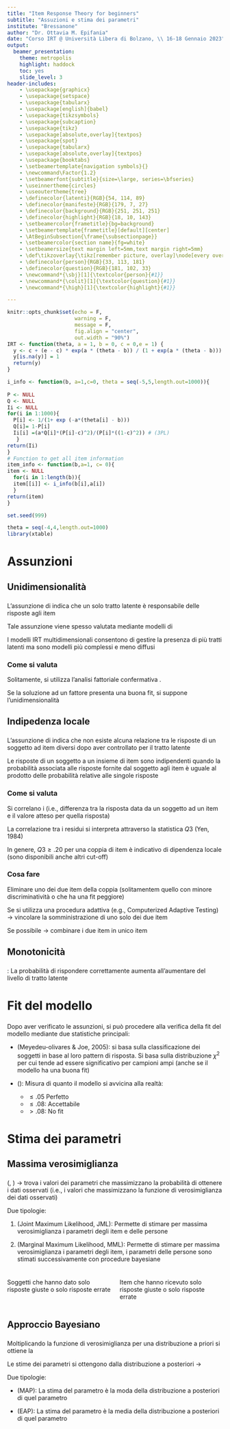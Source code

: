 ```yaml
---
title: "Item Response Theory for beginners"
subtitle: "Assuzioni e stima dei parametri"
institute: "Bressanone"
author: "Dr. Ottavia M. Epifania"
date: "Corso IRT @ Università Libera di Bolzano, \\ 16-18 Gennaio 2023"
output: 
  beamer_presentation: 
    theme: metropolis
    highlight: haddock
    toc: yes
    slide_level: 3
header-includes:
    - \usepackage{graphicx} 
    - \usepackage{setspace}
    - \usepackage{tabularx}
    - \usepackage[english]{babel}
    - \usepackage{tikzsymbols}
    - \usepackage{subcaption}
    - \usepackage{tikz}
    - \usepackage[absolute,overlay]{textpos}
    - \usepackage{spot}
    - \usepackage{tabularx}
    - \usepackage[absolute,overlay]{textpos}
    - \usepackage{booktabs}
    - \setbeamertemplate{navigation symbols}{}
    - \newcommand\Factor{1.2}
    - \setbeamerfont{subtitle}{size=\large, series=\bfseries}
    - \useinnertheme{circles}
    - \useoutertheme{tree}
    - \definecolor{latenti}{RGB}{54, 114, 89}
    - \definecolor{manifeste}{RGB}{179, 7, 27}
    - \definecolor{background}{RGB}{251, 251, 251}
    - \definecolor{highlight}{RGB}{18, 10, 143}
    - \setbeamercolor{frametitle}{bg=background}
    - \setbeamertemplate{frametitle}[default][center]
    - \AtBeginSubsection{\frame{\subsectionpage}}
    - \setbeamercolor{section name}{fg=white}
    - \setbeamersize{text margin left=5mm,text margin right=5mm} 
    - \def\tikzoverlay{\tikz[remember picture, overlay]\node[every overlay node]}
    - \definecolor{person}{RGB}{33, 113, 181}
    - \definecolor{question}{RGB}{181, 102, 33}
    - \newcommand*{\sbj}[1]{\textcolor{person}{#1}}
    - \newcommand*{\colit}[1]{\textcolor{question}{#1}}
    - \newcommand*{\high}[1]{\textcolor{highlight}{#1}}

---
```


```r
knitr::opts_chunk$set(echo = F, 
                      warning = F, 
                      message = F, 
                      fig.align = "center", 
                      out.width = "90%")
IRT <- function(theta, a = 1, b = 0, c = 0,e = 1) {
  y <- c + (e - c) * exp(a * (theta - b)) / (1 + exp(a * (theta - b)))
  y[is.na(y)] = 1
  return(y)
}

i_info <- function(b, a=1,c=0, theta = seq(-5,5,length.out=1000)){
 
P <- NULL 
Q <- NULL
Ii <- NULL
for(i in 1:1000){
  P[i] <- 1/(1+ exp (-a*(theta[i] - b)))
  Q[i]= 1-P[i]
  Ii[i] =(a*Q[i]*(P[i]-c)^2)/(P[i]*((1-c)^2)) # (3PL)
   }
return(Ii)
}
# Function to get all item information
item_info <- function(b,a=1, c= 0){
item <- NULL
  for(i in 1:length(b)){
  item[[i]] <- i_info(b[i],a[i])
  }
return(item)
}

set.seed(999)

theta = seq(-4,4,length.out=1000)
library(xtable)

```

# Assunzioni 

## Unidimensionalità 

### 


L’assunzione di \high{\textbf{unidimensionalità}} indica che un solo tratto latente è
responsabile delle risposte agli item

Tale assunzione viene spesso valutata mediante modelli di \high{analisi fattoriale confermativa}

I modelli IRT multidimensionali consentono di gestire la presenza di più tratti latenti ma sono modelli più complessi e meno diffusi 

\begin{block}{In caso di violazione}

\vspace{3mm}
Il modello IRT scelto può essere applicato, ma: 

- si possono ottenere stime dei parametri distorte/non intepretabili

- anche se si ottenessero delle stime interpretabili, queste non hanno senso perché il modello non ha senso

\end{block}


### Come si valuta

Solitamente, si utilizza l'analisi fattoriale confermativa \high{(CFA)}. 

Se la soluzione ad un fattore presenta una buona fit, si suppone l'unidimensionalità

\begin{block}{Indici di fit CFA}

\vspace{3mm}
Comparative Fit Index (CFI) $> .90$


Standardized Root Mean Square Residual (SRMSR) $<.08$

Root Mean Sqaure Error of Approximation (RMSEA) $<. 08$

\end{block}

## Indipedenza locale

### 

L’assunzione di \high{\textbf{indipendenza locale}} indica che non esiste alcuna relazione tra le risposte di un soggetto ad item diversi dopo aver controllato per il
tratto latente

Le risposte di un soggetto a un insieme di item sono indipendenti quando la probabilità associata alle risposte fornite dal soggetto agli item è uguale al prodotto delle probabilità relative alle singole risposte

\begin{block}{In caso di violazione}


\vspace{3mm}
Si rischia di sovrastimare l’informatività (attendibilità) del test
\end{block}


### Come si valuta 

Si correlano i \high{\textbf{residui}} (i.e.,  differenza tra la risposta data da un soggetto ad un item e il valore atteso per quella risposta) 

La correlazione tra i residui si interpreta attraverso la statistica $Q3$ (Yen, 1984)

In genere, $Q3\geq .20$ per una coppia di item è indicativo di dipendenza locale (sono disponibili anche altri cut-off)

### Cosa fare

Eliminare uno dei due item della coppia (solitamentem quello con minore discriminatività o che ha una fit peggiore)

Se si utilizza una procedura adattiva (e.g., Computerized Adaptive Testing) $\rightarrow$ vincolare la somministrazione di uno solo dei due item

Se possibile $\rightarrow$ combinare i due item in unico item \includegraphics[width=.10\linewidth]{"img/frank.jpg"}


## Monotonicità 

### 

\high{\textbf{Monotonicità}}: La probabilità di rispondere correttamente aumenta all'aumentare del livello di tratto latente

\begin{block}{Come si valuta}

\vspace{3mm}
Si valuta per ogni item

Coefficiente $H$ di Mokken (Originariamente di Loevinger). 

$H \geq .3$: Item accettabile 

$H \geq .5$: Item eccellente 

$H < .3$: Item non accettabile 


\end{block}

\begin{block}{In caso di violazione}

\vspace{3mm}
Effetti negativi sull'attendibilità e validità della scala
\end{block}

# Fit del modello 

### 

Dopo aver verificato le assunzioni, si può procedere alla verifica della fit del modello mediante due statistiche principali: 

- \high{\textbf{$M^2$}} (Meyedeu-olivares & Joe, 2005): si basa sulla classificazione dei soggetti in base al loro pattern di risposta. Si basa sulla distribuzione $\chi^2$ per cui tende ad essere significativo per campioni ampi (anche se il modello ha una buona fit)

- \high{\textbf{Root Mean Square Error of Approximation}} (\high{\textbf{RMSEA}}): Misura di quanto il modello si avvicina alla realtà: 
  - $\leq .05$ Perfetto
  - $\leq .08$: Accettabile
  - $> .08$: No fit

# Stima dei parametri 

## Massima verosimiglianza 

###

\high{Massima verosimiglianza} (\high{Maximum Likelihood}, \high{ML}) $\rightarrow$ trova i valori dei parametri che massimizzano la probabilità di ottenere i dati osservati (i.e., i valori che massimizzano la funzione di verosimiglianza dei dati osservati)

Due tipologie: 

1. \high{\textbf{Massima verosimiglianza congiunta}} (Joint Maximum Likelihood, JML): Permette di stimare per massima verosimiglianza \textbf{congiuntamente} i parametri degli item e delle persone

2. \high{\textbf{Massima verosimiglianza marginale}} (Marginal Maximum Likelihood, MML): Permette di stimare per massima verosimiglianza i parametri degli item, i parametri delle persone sono stimati successivamente con procedure bayesiane

###

\begin{exampleblock}{Vantaggi ML}

\vspace{3mm}
All'aumentare dell'ampiezza campionaria $\rightarrow$ le stime per ML covergono al valore vero (\high{unbiased})

\end{exampleblock}

\begin{alertblock}{Svantaggi ML}

\vspace{3mm}
Le stime di soggetti/item con punteggi estremi sono $+$ o $-$ $\infty$

Per ovviare a questo problema: 

$\rightarrow$ Sottrarre $.30$ se il punteggio è massimo

$\rightarrow$ Aggiungere $.30$ se il punteggio è minimo

\end{alertblock}

\begin{center}
Puteggi estremi:
\end{center}

::: columns

:::: column

Soggetti che hanno dato solo risposte giuste o solo risposte errate

::::

:::: column

Item che hanno ricevuto solo risposte giuste o solo risposte errate
::::

:::

## Approccio Bayesiano

### 

Moltiplicando la funzione di verosimiglianza per una distribuzione a priori si ottiene la \textbf{distribuzione a posteriori}

Le stime dei parametri si ottengono dalla distribuzione a posteriori $\rightarrow$ \high{stime bayesiane}

Due tipologie: 

- \high{\textbf{Maximum a Posteriori}} (MAP): La stima del parametro è la moda della distribuzione a posteriori di quel parametro

- \high{\textbf{Expected a Posteriori}} (EAP): La stima del parametro è la media della distribuzione a posteriori di quel parametro


### 

\begin{exampleblock}{Vantaggi approcci bayesiani}

\vspace{3mm}
Permettono la stima \textbf{finita} dei parametri dei soggetti e degli item anche in caso di punteggi estremi

\end{exampleblock}


